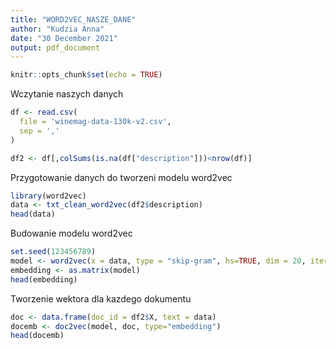 ---
title: "WORD2VEC_NASZE_DANE"
author: "Kudzia Anna"
date: "30 December 2021"
output: pdf_document
---

```{r setup, include=FALSE}
knitr::opts_chunk$set(echo = TRUE)
```

Wczytanie naszych danych

```{r}
df <- read.csv(
  file = 'winemag-data-130k-v2.csv',
  sep = ','
)

df2 <- df[,colSums(is.na(df["description"]))<nrow(df)]
```

Przygotowanie danych do tworzeni modelu word2vec
```{r}
library(word2vec)
data <- txt_clean_word2vec(df2$description)
head(data)
```

Budowanie modelu word2vec

```{r}
set.seed(123456789)
model <- word2vec(x = data, type = "skip-gram", hs=TRUE, dim = 20, iter = 5)
embedding <- as.matrix(model)
head(embedding)
```

Tworzenie wektora dla kazdego dokumentu
```{r}
doc <- data.frame(doc_id = df2$X, text = data)
docemb <- doc2vec(model, doc, type="embedding")
head(docemb)
```
